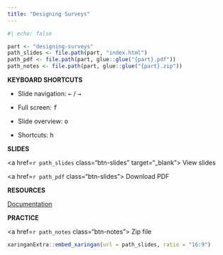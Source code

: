 ```yaml
---
title: "Designing Surveys"
---
```


```r
#| echo: false

part <- "designing-surveys"
path_slides <- file.path(part, "index.html")
path_pdf <- file.path(part, glue::glue("{part}.pdf"))
path_notes <- file.path(part, glue::glue("{part}.zip"))
```

::: {.grid}

::: {.g-col-3}

**KEYBOARD SHORTCUTS**

- Slide navigation: <kbd>←</kbd> / <kbd>→</kbd>

- Full screen: <kbd>f</kbd>

- Slide overview: <kbd>o</kbd>

- Shortcuts: <kbd>h</kbd>

:::

::: {.g-col-3}

::: {.class-buttons}

**SLIDES**

<a href=`r path_slides` class="btn-slides" target="_blank"><i class="fas fa-external-link-alt"></i> View slides</a>

<a href=`r path_pdf` class="btn-slides"><i class="fas fa-file-pdf"></i> Download PDF</a>

:::

:::

::: {.g-col-3}

::: {.class-buttons}

**RESOURCES**

<a href="https://jhelvy.github.io/cbcTools/" class="btn-notes"><i class="fas fa-external-link-alt"></i> Documentation</a>

:::

:::

::: {.g-col-3}

::: {.class-buttons}

**PRACTICE**

<a href=`r path_notes` class="btn-notes"><i class="fas fa-download"></i> Zip file</a>

:::

:::

:::

```r
xaringanExtra::embed_xaringan(url = path_slides, ratio = "16:9")
```
